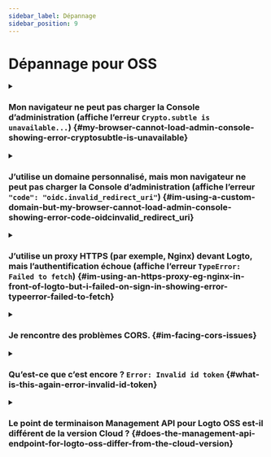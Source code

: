 ```yaml
---
sidebar_label: Dépannage
sidebar_position: 9
---
```


# Dépannage pour OSS

<details>

<summary>

### Mon navigateur ne peut pas charger la Console d’administration (affiche l’erreur `Crypto.subtle is unavailable...`) \{#my-browser-cannot-load-admin-console-showing-error-cryptosubtle-is-unavailable}

</summary>

La Console d’administration utilise [Web Crypto API](https://developer.mozilla.org/en-US/docs/Web/API/Web_Crypto_API), qui nécessite des [contextes sécurisés](https://developer.mozilla.org/en-US/docs/Web/Security/Secure_Contexts), c’est-à-dire HTTPS ou HTTP avec `localhost`.

Si vous utilisez HTTP avec une adresse IP ou un domaine personnalisé, alors le navigateur ne pourra pas charger la Console d’administration.

</details>

<details>

<summary>

### J’utilise un domaine personnalisé, mais mon navigateur ne peut pas charger la Console d’administration (affiche l’erreur `"code": "oidc.invalid_redirect_uri"`) \{#im-using-a-custom-domain-but-my-browser-cannot-load-admin-console-showing-error-code-oidcinvalid_redirect_uri}

</summary>

Si vous utilisez un domaine personnalisé plutôt que `localhost`, vous devez définir la variable d’environnement `ENDPOINT` sur l’URL de Logto. Cela est dû à l’exigence stricte de l’URI de redirection dans OIDC. Voir [Configuration](/concepts/core-service/configuration/) pour plus de détails.

</details>

<details>

<summary>

### J’utilise un proxy HTTPS (par exemple, Nginx) devant Logto, mais l’authentification échoue (affiche l’erreur `TypeError: Failed to fetch`) \{#im-using-an-https-proxy-eg-nginx-in-front-of-logto-but-i-failed-on-sign-in-showing-error-typeerror-failed-to-fetch}

</summary>

- Tout d’abord, assurez-vous d’avoir défini la variable d’environnement node `TRUST_PROXY_HEADER` sur `true`. Voir [Configuration](/concepts/core-service/configuration/#using-a-https-proxy) pour plus de détails.
- Vous devez également définir l’en-tête `X-Forwarded-Proto` sur `https` dans la configuration de votre proxy. Voir [Trusting TLS offloading proxies](https://github.com/panva/node-oidc-provider/blob/main/docs/README.md#trusting-tls-offloading-proxies) pour plus de détails.

</details>

<details>

<summary>

### Je rencontre des problèmes CORS. \{#im-facing-cors-issues}

</summary>

- Si `ADMIN_ENDPOINT` n’est pas spécifié, `localhost:[admin-port]` sera autorisé à effectuer le partage de ressources entre origines (CORS) dans Logto.
- Si `ADMIN_ENDPOINT` est spécifié, seules les requêtes provenant de l’origine de `ADMIN_ENDPOINT` seront autorisées.

</details>

<details>

<summary>

### Qu’est-ce que c’est encore ? `Error: Invalid id token` \{#what-is-this-again-error-invalid-id-token}

</summary>

Si vous ne modifiez pas vos jetons, alors dans la plupart des cas, cela est causé par un décalage entre l’heure de votre serveur et celle de votre client. Synchronisez l’heure sur votre serveur et votre client puis réessayez.

</details>

<details>

<summary>

### Le point de terminaison Management API pour Logto OSS est-il différent de la version Cloud ? \{#does-the-management-api-endpoint-for-logto-oss-differ-from-the-cloud-version}

</summary>

Oui. L’identifiant de Logto Management API est différent pour Logto Cloud et la version auto-hébergée (Open Source) :

- Logto Cloud : `https://[tenant-id].logto.app/api`

- Logto Open Source : `https://default.logto.app/api`

</details>
